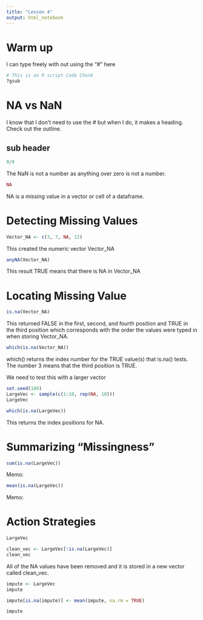 ```yaml
---
title: "Lesson 4"
output: html_notebook
---
```


# Warm up

I can type freely with out using the "#" here

```r
# This is an R script Code Chunk
?gsub
```

# NA vs NaN

I know that I don't need to use the # but when I do, it makes a heading. Check out the outline.

## sub header

```r
0/0
```

The NaN is not a number as anything over zero is not a number.

```r
NA
```

NA is a missing value in a vector or cell of a dataframe.

# Detecting Missing Values

```r
Vector_NA <- c(3, 7, NA, 12)
```
This created the numeric vector Vector_NA

```r
anyNA(Vector_NA)

```

This result TRUE means that there is NA in Vector_NA

# Locating Missing Value

```r
is.na(Vector_NA)
```

This returned FALSE in the first, second, and fourth position and TRUE in the third position which corresponds with the order the values were typed in when storing Vector_NA.

```r
which(is.na(Vector_NA))
```

which() returns the index number for the TRUE value(s) that is.na() tests. The number 3 means that the third position is TRUE.

We need to test this with a larger vector

```r
set.seed(100)
LargeVec <- sample(c(1:10, rep(NA, 10)))
LargeVec
```

```r
which(is.na(LargeVec))
```

This returns the index positions for NA.

# Summarizing "Missingness"

```r
sum(is.na(LargeVec))
```

Memo:

```r
mean(is.na(LargeVec))
```

Memo:

# Action Strategies
```r
LargeVec
```

```r
clean_vec <- LargeVec[!is.na(LargeVec)]
clean_vec
```

All of the NA values have been removed and it is stored in a new vector called clean_vec.

```r
impute <- LargeVec
impute
```

```r
impute[is.na(impute)] <- mean(impute, na.rm = TRUE)
```

```r
impute
```



